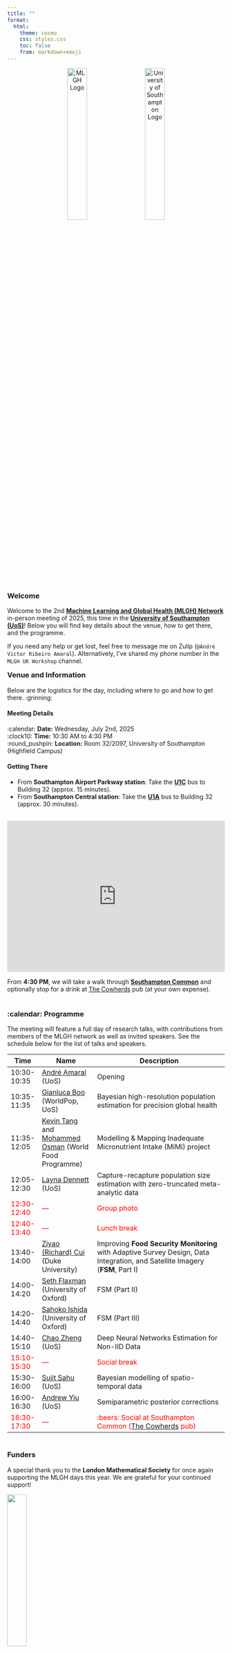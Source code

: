 ```yaml
---
title: ""
format:
  html:
    theme: cosmo
    css: styles.css
    toc: false
    from: markdown+emoji
---
```


<div style="text-align: center; margin-top: 10px; margin-bottom: 40px">
<img src="logo_mlgh.png" alt="MLGH Logo" style="width: 30%; display: inline-block; margin-right: 5%; vertical-align: middle;" />
<img src="logo_UoS.png" alt="University of Southampton Logo" style="width: 30%; display: inline-block; vertical-align: middle;" />
</div>

### **Welcome**

Welcome to the 2nd **[Machine Learning and Global Health (MLGH) Network](https://mlgh.net/){target="_blank"}** in-person meeting of 2025, this time in the **[University of Southampton (UoS)](https://www.southampton.ac.uk/about/faculties-schools-departments/school-of-mathematical-sciences){target="_blank"}**! Below you will find key details about the venue, how to get there, and the programme.

If you need any help or get lost, feel free to message me on Zulip (`@André Victor Ribeiro Amaral`). Alternatively, I’ve shared my phone number in the `MLGH UK Workshop` channel.

<div style="margin-top: -40px"></div>

<br />

### **Venue and Information**{#venue}

Below are the logistics for the day, including where to go and how to get there. :grinning: 

#### Meeting Details
:calendar: **Date:** Wednesday, July 2nd, 2025  
:clock10: **Time:** 10:30 AM to 4:30 PM  
:round_pushpin: **Location:** Room 32/2097, University of Southampton (Highfield Campus)

#### Getting There  
- From **Southampton Airport Parkway station**: Take the [**U1C**](https://maps.app.goo.gl/W94eYcmEhEpQGHyX6){target="_blank"} bus to Building 32 (approx. 15 minutes).
- From **Southampton Central station**: Take the [**U1A**](https://maps.app.goo.gl/FeLCKLUVg6ErZ4rcA){target="_blank"} bus to Building 32 (approx. 30 minutes).

<div style="margin-top: 30px"></div>

<iframe src="https://maps.southampton.ac.uk/#17/50.93697/-1.39610" style="border: 0; width: 100%; height: 350px; overflow: auto;"></iframe>

From **4:30 PM**, we will take a walk through **[Southampton Common](https://maps.app.goo.gl/Be7GxF3VzKbWyJMF9){target="_blank"}** and optionally stop for a drink at [The Cowherds](https://maps.app.goo.gl/8AysjtvWbdRPGz9y7){target="_blank"} pub (at your own expense).

<div style="margin-top: -15px"></div>

<br />

### :calendar: **Programme** {#programme}

The meeting will feature a full day of research talks, with contributions from members of the MLGH network as well as invited speakers. See the schedule below for the list of talks and speakers.

:::{.small-text}
| Time | Name            | Description                            |
| ---- | --------------- | -------------------------------------- | 
| 10:30-10:35 | [André Amaral](https://www.avramaral.com/) (UoS) | Opening |
| 10:35-11:35 | [Gianluca Boo](https://www.southampton.ac.uk/people/5xmflk/doctor-gianluca-boo){target="_blank"} (WorldPop, UoS) | Bayesian high-resolution population estimation for precision global health |
| 11:35-12:05 | [Kevin Tang](https://www.lshtm.ac.uk/aboutus/people/tang.kevin){target="_blank"} and [Mohammed Osman](https://www.linkedin.com/in/mo-osman-8200a0218/){target="_blank"} (World Food Programme) | Modelling & Mapping Inadequate Micronutrient Intake (MiMi) project |
| 12:05-12:30 | [Layna Dennett](https://www.southampton.ac.uk/people/5xq75k/miss-layna-dennett){target="_blank"} (UoS) | Capture-recapture population size estimation with zero-truncated meta-analytic data |
| [12:30-12:40]{style="color: red"} | [—]{style="color: red"} | [Group photo]{style="color: red"} |
| [12:40-13:40]{style="color: red"} | [—]{style="color: red"} | [Lunch break]{style="color: red"} |
| 13:40-14:00 | [Ziyao (Richard) Cui](https://www.linkedin.com/in/ziyao-richard-cui/){target="_blank"} (Duke University) | Improving **Food Security Monitoring** with Adaptive Survey Design, Data Integration, and Satellite Imagery (**FSM**, Part I) |
| 14:00-14:20 | [Seth Flaxman](https://www.cs.ox.ac.uk/people/seth.flaxman/){target="_blank"} (University of Oxford) | FSM (Part II) |
| 14:20-14:40 | [Sahoko Ishida](https://www.cs.ox.ac.uk/people/sahoko.ishida/){target="_blank"} (University of Oxford) | FSM (Part III) |
| 14:40-15:10 | [Chao Zheng](https://www.southampton.ac.uk/people/5y7b6h/doctor-chao-zheng){target="_blank"} (UoS) | Deep Neural Networks Estimation for Non-IID Data |
| [15:10-15:30]{style="color: red"} | [—]{style="color: red"} | [Social break]{style="color: red"} |
| 15:30-16:00 | [Sujit Sahu](https://www.southampton.ac.uk/people/5wynjr/professor-sujit-sahu){target="_blank"} (UoS) | Bayesian modelling of spatio-temporal data |
| 16:00-16:30 | [Andrew Yiu](https://scholar.google.com/citations?hl=en&user=Kn6mpgsAAAAJ){target="_blank"} (UoS) | Semiparametric posterior corrections |
| [16:30-17:30]{style="color: red"} | [—]{style="color: red"} | [:beers: Social at Southampton Common (<a href="https://maps.app.goo.gl/8AysjtvWbdRPGz9y7" target="_blank">The Cowherds</a> pub)]{style="color: red"} |

:::

<div style="margin-top: -15px"></div>

<br />

### **Funders** {#funders}

A special thank you to the **London Mathematical Society** for once again supporting the MLGH days this year. We are grateful for your continued support!

![](logo_LMS){width=30% fig-align="center"}